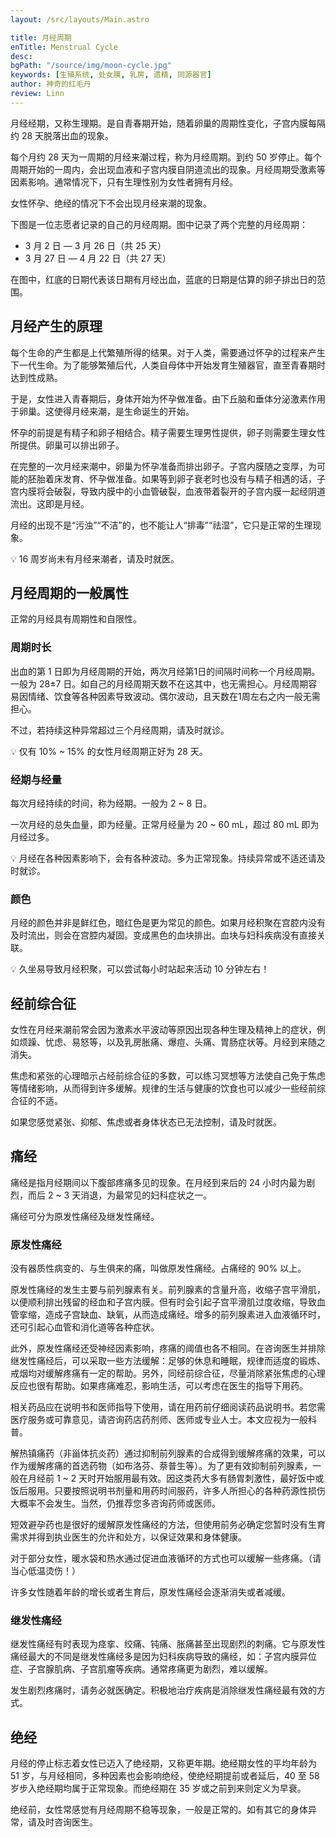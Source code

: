 ```yaml
---
layout: /src/layouts/Main.astro

title: 月经周期
enTitle: Menstrual Cycle
desc: 
bgPath: "/source/img/moon-cycle.jpg"
keywords: [生殖系统, 处女膜, 乳房, 遗精, 同源器官]
author: 神奇的红毛丹
review: Linn
---
```



月经经期，又称生理期。是自青春期开始，随着卵巢的周期性变化，子宫内膜每隔约 28 天脱落出血的现象。

每个月约 28 天为一周期的月经来潮过程，称为月经周期。到约 50 岁停止。每个周期开始的一周内，会出现血液和子宫内膜自阴道流出的现象。月经周期受激素等因素影响。通常情况下，只有生理性别为女性者拥有月经。

女性怀孕、绝经的情况下不会出现月经来潮的现象。

下图是一位志愿者记录的自己的月经周期。图中记录了两个完整的月经周期：

- 3 月 2 日 — 3 月 26 日（共 25 天）
- 3 月 27 日 — 4 月 22 日（共 27 天）

在图中，红底的日期代表该日期有月经出血，蓝底的日期是估算的卵子排出日的范围。

<Picture
    src={Img2}
    media="(min-width: 600px)"
    horSrc={Img1}
    alt="3月和4月的日历。日历上的3月2号到4号是红底的，代表这三天有月经出血。而下次有红底是3月27号，这说明上个月经周期是3月2号到3月27号，一共25天。而从3月27号到3月29号出血之后，下次出血是在4月23号，说明这个月经周期是从3月27号到4月23号，一共27天。根据出血的日期，可以推算出可能的排卵日期。"
    caption="图 1 一位志愿者记录的自己的月经周期"
/>

## 月经产生的原理

每个生命的产生都是上代繁殖所得的结果。对于人类，需要通过怀孕的过程来产生下一代生命。为了能够繁殖后代，人类自母体中开始发育生殖器官，直至青春期时达到性成熟。

于是，女性进入青春期后，身体开始为怀孕做准备。由下丘脑和垂体分泌激素作用于卵巢。这使得月经来潮，是生命诞生的开始。

怀孕的前提是有精子和卵子相结合。精子需要生理男性提供，卵子则需要生理女性所提供。卵巢可以排出卵子。

在完整的一次月经来潮中，卵巢为怀孕准备而排出卵子。子宫内膜随之变厚，为可能的胚胎着床发育、怀孕做准备。如果等到卵子衰老时也没有与精子相遇的话，子宫内膜将会破裂，导致内膜中的小血管破裂，血液带着裂开的子宫内膜一起经阴道流出。这即是月经。

月经的出现不是“污浊”“不洁”的，也不能让人“排毒”“祛湿”，它只是正常的生理现象。

<Notice>
💡 16 周岁尚未有月经来潮者，请及时就医。
</Notice>

## 月经周期的一般属性
正常的月经具有周期性和自限性。

### 周期时长

出血的第 1 日即为月经周期的开始，两次月经第1日的间隔时间称一个月经周期。一般为 28±7 日。如自己的月经周期天数不在这其中，也无需担心。月经周期容易因情绪、饮食等各种因素导致波动。偶尔波动，且天数在1周左右之内一般无需担心。

不过，若持续这种异常超过三个月经周期，请及时就诊。

<Notice>
💡 仅有 10% ~ 15% 的女性月经周期正好为 28 天。
</Notice>

### 经期与经量
每次月经持续的时间，称为经期。一般为 2 ~ 8 日。

一次月经的总失血量，即为经量。正常月经量为 20 ~ 60 mL，超过 80 mL 即为月经过多。

<Notice>
💡 月经在各种因素影响下，会有各种波动。多为正常现象。持续异常或不适还请及时就诊。
</Notice>

### 颜色

月经的颜色并非是鲜红色，暗红色是更为常见的颜色。如果月经积聚在宫腔内没有及时流出，则会在宫腔内凝固。变成黑色的血块排出。血块与妇科疾病没有直接关联。

<Notice>
💡 久坐易导致月经积聚，可以尝试每小时站起来活动 10 分钟左右！
</Notice>

## 经前综合征
女性在月经来潮前常会因为激素水平波动等原因出现各种生理及精神上的症状，例如烦躁、忧虑、易怒等，以及乳房胀痛、爆痘、头痛、胃肠症状等。月经到来随之消失。

焦虑和紧张的心理暗示占经前综合征的多数，可以练习冥想等方法使自己免于焦虑等情绪影响，从而得到许多缓解。规律的生活与健康的饮食也可以减少一些经前综合征的不适。

如果您感觉紧张、抑郁、焦虑或者身体状态已无法控制，请及时就医。

## 痛经

痛经是指月经期间以下腹部疼痛多见的现象。在月经到来后的 24 小时内最为剧烈，而后 2 ~ 3 天消退，为最常见的妇科症状之一。

痛经可分为原发性痛经及继发性痛经。

### 原发性痛经

没有器质性病变的、与生俱来的痛，叫做原发性痛经。占痛经的 90% 以上。

原发性痛经的发生主要与前列腺素有关。前列腺素的含量升高，收缩子宫平滑肌，以便顺利排出残留的经血和子宫内膜。但有时会引起子宫平滑肌过度收缩，导致血管挛缩，造成子宫缺血、缺氧，从而造成痛经。增多的前列腺素进入血液循环时，还可引起心血管和消化道等各种症状。

此外，原发性痛经还受神经因素影响，疼痛的阈值也各不相同。在咨询医生并排除继发性痛经后，可以采取一些方法缓解：足够的休息和睡眠，规律而适度的锻炼、戒烟均对缓解疼痛有一定的帮助。另外，同经前综合征，尽量消除紧张焦虑的心理反应也很有帮助。如果疼痛难忍，影响生活，可以考虑在医生的指导下用药。

<Notice title="💡 KnowSex 不提供医疗建议。">
相关药品应在说明书和医师指导下使用，请在用药前仔细阅读药品说明书。若您需医疗服务或可靠意见，请咨询药店药剂师、医师或专业人士。本文应视为一般科普。
</Notice>

解热镇痛药（非甾体抗炎药）通过抑制前列腺素的合成得到缓解疼痛的效果，可以作为缓解疼痛的首选药物（如布洛芬、萘普生等）。为了更有效抑制前列腺素，一般在月经前 1 ~ 2 天时开始服用最有效。因这类药大多有肠胃刺激性，最好饭中或饭后服用。只要按照说明书剂量和用药时间服药，许多人所担心的各种药源性损伤大概率不会发生。当然，仍推荐您多咨询药师或医师。

短效避孕药也是很好的缓解原发性痛经的方法，但使用前务必确定您暂时没有生育需求并得到执业医生的允许和处方，以保证效果和身体健康。

对于部分女性，暖水袋和热水通过促进血液循环的方式也可以缓解一些疼痛。（请当心低温烫伤！）

许多女性随着年龄的增长或者生育后，原发性痛经会逐渐消失或者减缓。

### 继发性痛经

继发性痛经有时表现为痉挛、绞痛、钝痛、胀痛甚至出现剧烈的刺痛。它与原发性痛经最大的不同是继发性痛经多是因为妇科疾病导致的痛经，如：子宫内膜异位症、子宫腺肌病、子宫肌瘤等疾病。通常疼痛更为剧烈，难以缓解。

发生剧烈疼痛时，请务必就医确定。积极地治疗疾病是消除继发性痛经最有效的方式。

## 绝经

月经的停止标志着女性已迈入了绝经期，又称更年期。绝经期女性的平均年龄为 51 岁，与月经相同，多种因素也会影响绝经，使绝经期提前或者延后，40 至 58 岁步入绝经期均属于正常现象。而绝经期在 35 岁或之前到来则定义为早衰。

绝经前，女性常感觉有月经周期不稳等现象，一般是正常的。如有其它的身体异常，请及时咨询医生。

<End />